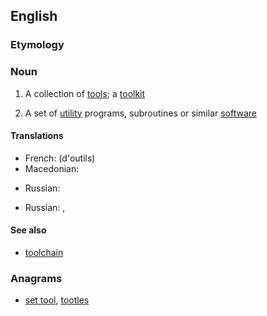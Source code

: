==English==

===Etymology===
{{compound|tool|set|lang=en}}

===Noun===
{{en-noun}}

# A collection of [[tool]]s; a [[toolkit]]
# {{context|computing|lang=en}} A set of [[utility]] programs, subroutines or similar [[software]]

====Translations====
{{trans-top|collection of tools}}
* French: {{t+|fr|jeu|m}} (d'outils)
* Macedonian: {{t|mk|прибор|m|tr=príbor|sc=Cyrl}}
{{trans-mid}}
* Russian: {{t|ru|набор инструментов|m|tr=nabór instruméntov|sc=Cyrl}}
{{trans-bottom}}

{{trans-top|set of utility programs, subroutines or similar software}}
* Russian: {{t|ru|инструментальные средства|n-p|tr=instrumentálʹnyje srédstva}}, {{t|ru|пакет программ|m|tr=pakét prográmm|sc=Cyrl}}
{{trans-mid}}
{{trans-bottom}}

====See also====
* [[toolchain]]

===Anagrams===
* [[set tool#English|set tool]], [[tootles#English|tootles]]